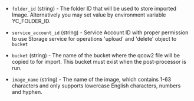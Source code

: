 <!-- Code generated from the comments of the Config struct in post-processor/yandex-import/post-processor.go; DO NOT EDIT MANUALLY -->

-   `folder_id` (string) - The folder ID that will be used to store imported Image.
    Alternatively you may set value by environment variable YC_FOLDER_ID.
    
-   `service_account_id` (string) - Service Account ID with proper permission to use Storage service
    for operations 'upload' and 'delete' object to `bucket`
    
-   `bucket` (string) - The name of the bucket where the qcow2 file will be copied to for import.
    This bucket must exist when the post-processor is run.
    
-   `image_name` (string) - The name of the image, which contains 1-63 characters and only
    supports lowercase English characters, numbers and hyphen.
    